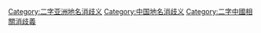{{Catnav|消歧義|二字消歧義|二字地名消歧義|二字亞洲地名消歧義}}
{{CategoryTOC}}
{{DEFAULTSORT:C}}
[[Category:二字亚洲地名消歧义|Category:二字亚洲地名消歧义]]
[[Category:中国地名消歧义|Category:中国地名消歧义]]
[[Category:二字中國相關消歧義|Category:二字中國相關消歧義]]